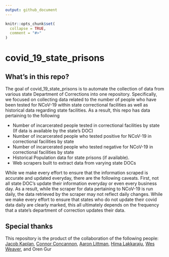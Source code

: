```yaml
---
output: github_document
---
```


<!-- README.md is generated from README.Rmd. Please edit that file -->

```r
knitr::opts_chunk$set(
  collapse = TRUE,
  comment = "#>"
)
```

# covid_19_state_prisons
<!-- badges: start -->
<!-- badges: end -->
## What's in this repo?
The goal of covid_19_state_prisons is to automate the collection of data from various state Department of Corrections into one repository. Specifically, we focused on collecting data related to the number of people who have been tested for NCoV-19 within state correctional facilities as well as historical data regarding state facilities. As a result, this repo has data pertaining to the following

- Number of incarcerated people tested in correctional facilities by state (If data is available by the state's  DOC)
- Number of incarcerated people who tested positive for NCoV-19 in correctional facilities by state 
- Number of incarcerated people who tested negative for NCoV-19 in correctional facilities by state
- Historical Population data for state prisons (if available).
- Web scrapers built to extract data from varying state DOCs

While we make every effort to ensure that the information scraped is accurate and updated everyday, there are the following caveats. First, not all state DOC's update their information everyday or even every business day. As a result, while the scraper for data pertaining to NCoV-19 is run daily, the data retrieved by the scraper may not reflect daily changes. While we make every effort to ensure that states who do not update their covid data daily are clearly marked, this all ultimately depends on the frequency that a state's department of correction updates their data.


## Special thanks
This repository is the product of the collaboration of the following people: [Jacob Kaplan](https://github.com/jacobkap), [Connor Concannon](https://github.com/concannon), [Aaron Littman](https://github.com/amlittman), [Hima Lakkaraju](https://github.com/lvhimabindu), [Wes Weaver](https://github.com/wesweaver), and Oren Gur

